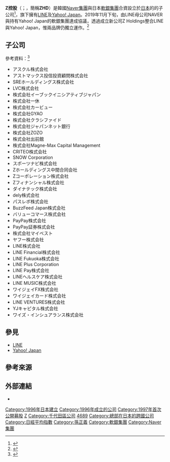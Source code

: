 {{Multiple issues|
{{Expand language|1=ja|time=2021-03-07T08:19:19+00:00}}
{{Expert needed|subject=商業|subject2=日本|time=2021-03-07T08:19:19+00:00}}
}}
{{Infobox company
| company_name = Z控股株式會社
| company_name_en = Z Holdings Corporation
| native_name = Zホールディングス株式会社
| native_name_lang = ja
| company_logo = Z Holdings logo.svg
| company_type = [[上市公司|上市公司]]<br>[[合資公司|合資公司]]
| company_slogan = 
| traded_as = {{tyo|4689}}
| image = Tokyo Garden Terrace-8a.JPG
| image_size = 
| image_caption = 總部所在地{{tsl|ja|東京ガーデンテラス紀尾井町|東京花園露台紀尾井町}}（左）
| local_code_name = JP
| local_code = 4010401039979
| market_information = 
| other_name = ZHD
| foundation = 
| location = {{JPN}} 〒102-8282<br>[[東京都|東京都]][[千代田區|千代田區]][[紀尾井町|紀尾井町]]1-3<br>（{{tsl|ja|東京ガーデンテラス紀尾井町|東京花園露台紀尾井町}}）
| zip_code = 
| telephone_no = 
| key_people = {{tsl|ja|川邊健太郎|川邊健太郎}}
| GM = 
| industry = 網路[[服務業|服務業]]
| products = 線上產業、即時通訊
| capital = 
| revenue = 
| assets = 
| equity = 
| operating_income = 
| profit = 
| market_value = 
| num_employees = 
| P/E ratio = 
| earnings per share = 
| Net asset value = 
| accounting_period = 
| parent = 
| divisions = 
| major_shareholder = A Holdings Corporation (65.3%)<br>（[[軟銀集團|軟銀集團]]（32.65%）<br>[[Naver|Naver]]（32.65%））
| homepage = {{URL|https://www.z-holdings.co.jp/}}
| footnotes = 
| width = 
}}
'''Z控股'''（{{lang-ja|Zホールディングス}}；{{lang-en|Z Holdings}}，簡稱'''ZHD'''）是韓國[[Naver_(公司)|Naver集團]]與日本[[軟銀集團|軟銀集團]]合資設立於[[日本|日本]]的{{tsl|ja|Aホールディングス|A控股}}的子公司<ref>{{Cite news |url=https://news.cnyes.com/news/id/4518565 |title=Line與日本雅虎經營統合案 合資公司決定命名「A控股」 |author=陳達誠 |work=鉅亨網 |publisher= |language=zh-hant |editor= |accessdate=2022-01-17 |archive-date=2022-01-18 |archive-url=https://web.archive.org/web/20220118183502/https://news.cnyes.com/news/id/4518565 |dead-url=no }}</ref>，旗下擁有[[LINE_(公司)|LINE]]及[[Yahoo!_Japan|Yahoo! Japan]]。2019年11月下旬，由LINE母公司NAVER與持有Yahoo! Japan的軟銀集團達成協議，透過成立新公司Z Holdings整合LINE與Yahoo! Japan，惟兩品牌仍獨立運作。<ref>{{Cite news |url=https://www.inside.com.tw/article/22731-Yahoo-JAPAN-LINE-merge-Press-conference-done |title=LINE 與 Yahoo 日本完成合併，未來將擴大人工智慧與海外市場投資 |author=楊又肇 |work=INSIDE |publisher=Mashdigi |language=zh-hant |editor=Chris |accessdate=2021-03-05 |archive-date=2021-03-02 |archive-url=https://web.archive.org/web/20210302031319/https://www.inside.com.tw/article/22731-Yahoo-JAPAN-LINE-merge-Press-conference-done |dead-url=no }}</ref>

== 子公司 ==
參考資料：<ref>{{Cite web |title=主なグループ会社 |url=https://www.z-holdings.co.jp/company/groupcompanies/ |accessdate=2021-03-07 |publisher=Z Holdings |language=ja |archive-date=2021-04-30 |archive-url=https://web.archive.org/web/20210430132929/https://www.z-holdings.co.jp/company/groupcompanies/ |dead-url=no }}</ref>
*アスクル株式会社
*アストマックス投信投資顧問株式会社
*SREホールディングス株式会社
*LVC株式会社
*株式会社イーブックイニシアティブジャパン
*株式会社一休
*株式会社カービュー
*株式会社GYAO
*株式会社クラシファイド
*株式会社ジャパンネット銀行
*株式会社ZOZO
*株式会社出前館
*株式会社Magne-Max Capital Management
*CRITEO株式会社
*SNOW Corporation
*スポーツナビ株式会社
*Zホールディングス中間合同会社
*Zコーポレーション株式会社
*Zフィナンシャル株式会社
*ダイナテック株式会社
*dely株式会社
*パスレボ株式会社
*BuzzFeed Japan株式会社
*バリューコマース株式会社
*PayPay株式会社
*PayPay証券株式会社
*株式会社マイベスト
*ヤフー株式会社
*LINE株式会社
*LINE Financial株式会社
*LINE Fukuoka株式会社
*LINE Plus Corporation
*LINE Pay株式会社
*LINEヘルスケア株式会社
*LINE MUSIC株式会社
*ワイジェイFX株式会社
*ワイジェイカード株式会社
*LINE VENTURES株式会社
*YJキャピタル株式会社
*ワイズ・インシュアランス株式会社

==參見==
* [[LINE_(公司)|LINE]]
* [[Yahoo!_Japan|Yahoo! Japan]]

==參考來源==
{{Reflist|30em}}

==外部連結==
*{{official website|https://www.z-holdings.co.jp/|Z Holdings}}

{{Z Holdings Corporation}}
{{軟銀集團}}
{{TOPIX 100}}
[[Category:1996年日本建立|Category:1996年日本建立]]
[[Category:1996年成立的公司|Category:1996年成立的公司]]
[[Category:1997年首次公開募股|Category:1997年首次公開募股]]
[[Category:日本控股公司|Z]]
[[Category:千代田區公司|Category:千代田區公司]]
[[Category:東京證券交易所上市公司|4689]]
[[Category:總部在日本的跨國公司|Category:總部在日本的跨國公司]]
[[Category:日經平均指數|Category:日經平均指數]]
[[Category:孫正義|Category:孫正義]]
[[Category:軟銀集團|Category:軟銀集團]]
[[Category:Naver集團|Category:Naver集團]]